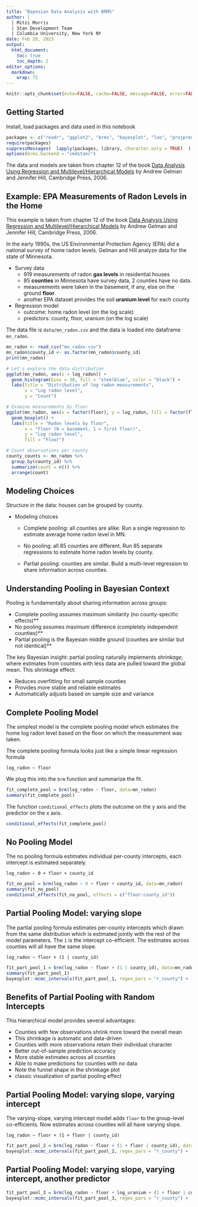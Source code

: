 ```yaml
---
title: "Bayesian Data Analysis with BRMS"
author: |
  | Mitzi Morris
  | Stan Development Team
  | Columbia University, New York NY
date: Feb 28, 2023
output:
  html_document:
    toc: true
    toc_depth: 2
editor_options: 
  markdown: 
    wrap: 72
---
```


```r
knitr::opts_chunk$set(echo=FALSE, cache=FALSE, message=FALSE, error=FALSE, warning=FALSE, comment=NA, out.width='90%')
```

## Getting Started

Install, load packages and data used in this notebook

```r
packages <- c("readr", "ggplot2", "brms", "bayesplot", "loo", "projpred", "cmdstanr")
require(packages)
suppressMessages(  lapply(packages, library, character.only = TRUE)  )
options(brms.backend = "cmdstanr")
```

The data and models are taken from chapter 12 of the book [Data Analysis
Using Regression and Multilevel/Hierarchical
Models](http://www.stat.columbia.edu/~gelman/arm/) by Andrew Gelman and
Jennifer Hill, Cambridge Press, 2006.

## Example: EPA Measurements of Radon Levels in the Home

This example is taken from chapter 12 of the book [Data Analysis Using
Regression and Multilevel/Hierarchical
Models](http://www.stat.columbia.edu/~gelman/arm/) by Andrew Gelman and
Jennifer Hill, Cambridge Press, 2006.

In the early 1990s, the US Environmental Protection Agency (EPA) did a
national survey of home radon levels. Gelman and Hill analyze data for
the state of Minnesota.

-   Survey data
    -   919 measurements of radon **gas levels** in residential houses
    -   85 **counties** in Minnesota have survey data, 2 counties have
        no data.
    -   measurements were taken in the basement, if any, else on the
        ground **floor**.
    -   another EPA dataset provides the soil **uranium level** for each
        county
-   Regression model
    -   outcome: home radon level (on the log scale)
    -   predictors: county, floor, uranium (on the log scale)

The data file is `data/mn_radon.csv` and the data is loaded into
dataframe `mn_radon`.

```r
mn_radon <- read_csv("mn_radon.csv")
mn_radon$county_id <- as.factor(mn_radon$county_id)
print(mn_radon)
```

```r
# Let's explore the data distribution
ggplot(mn_radon, aes(x = log_radon)) + 
  geom_histogram(bins = 30, fill = "steelblue", color = "black") +
  labs(title = "Distribution of log radon measurements",
       x = "Log radon level",
       y = "Count")

# Examine measurements by floor
ggplot(mn_radon, aes(x = factor(floor), y = log_radon, fill = factor(floor))) +
  geom_boxplot() +
  labs(title = "Radon levels by floor",
       x = "Floor (0 = basement, 1 = first floor)",
       y = "Log radon level",
       fill = "Floor")

# Count observations per county
county_counts <- mn_radon %>%
  group_by(county_id) %>%
  summarize(count = n()) %>%
  arrange(count)

```

## Modeling Choices

Structure in the data: houses can be grouped by county.

-   Modeling choices
    -   Complete pooling: all counties are alike. Run a single
        regression to estimate average home radon level in MN.

    -   No pooling: all 85 counties are different. Run 85 separate
        regressions to estimate home radon levels by county.

    -   Partial pooling: counties are similar. Build a multi-level
        regression to share information across counties.

## Understanding Pooling in Bayesian Context

Pooling is fundamentally about sharing information across groups:

-   Complete pooling assumes maximum similarity (no county-specific
    effects)\*\*
-   No pooling assumes maximum difference (completely independent
    counties)\*\*
-   Partial pooling is the Bayesian middle ground (counties are similar
    but not identical)\*\*

The key Bayesian insight: partial pooling naturally implements
*shrinkage*, where estimates from counties with less data are pulled
toward the global mean. This shrinkage effect:

-   Reduces overfitting for small sample counties
-   Provides more stable and reliable estimates
-   Automatically adjusts based on sample size and variance

## Complete Pooling Model

The simplest model is the complete pooling model which estimates the
home log radon level based on the floor on which the measurement was
taken.

The complete pooling formula looks just like a simple linear regression
formula

```         
log_radon ~ floor
```

We plug this into the `brm` function and summarize the fit.

```r
fit_complete_pool = brm(log_radon ~ floor, data=mn_radon)
summary(fit_complete_pool)
```

The function `conditional_effects` plots the outcome on the y axis and
the predictor on the x axis.

```r
conditional_effects(fit_complete_pool)
```

## No Pooling Model

The no pooling formula estimates individual per-county intercepts, each
intercept is estimated separately.

```         
log_radon ~ 0 + floor + county_id
```

```r
fit_no_pool = brm(log_radon ~ 0 + floor + county_id, data=mn_radon)
summary(fit_no_pool)
conditional_effects(fit_no_pool, effects = c("floor:county_id"))
```

## Partial Pooling Model: varying slope

The partial pooling formula estimates per-county intercepts which drawn
from the same distribution which is estimated jointly with the rest of
the model parameters. The `1` is the intercept co-efficient. The
estimates across counties will all have the same slope.

```         
log_radon ~ floor + (1 | county_id)
```

```r
fit_part_pool_1 = brm(log_radon ~ floor + (1 | county_id), data=mn_radon)
summary(fit_part_pool_1)
bayesplot::mcmc_intervals(fit_part_pool_1, regex_pars = "r_county") +  bayesplot::yaxis_text(FALSE)
```

## Benefits of Partial Pooling with Random Intercepts

This hierarchical model provides several advantages:

- Counties with few observations shrink more toward the overall mean 
- This shrinkage is automatic and data-driven 
- Counties with more observations retain their individual character 
- Better out-of-sample prediction accuracy 
- More stable estimates across all counties 
- Able to make predictions for counties with no data 
- Note the funnel shape in the shrinkage plot 
- classic visualization of partial pooling effect

## Partial Pooling Model: varying slope, varying intercept

The varying-slope, varying intercept model adds `floor` to the
group-level co-efficients. Now estimates across counties will all have
varying slope.

```         
log_radon ~ floor + (1 + floor | county_id)
```

```r
fit_part_pool_2 = brm(log_radon ~ floor + (1 + floor | county_id), data=mn_radon)
bayesplot::mcmc_intervals(fit_part_pool_2, regex_pars = "r_county") +  bayesplot::yaxis_text(FALSE)
```

## Partial Pooling Model: varying slope, varying intercept, another predictor

```r
fit_part_pool_3 = brm(log_radon ~ floor + log_uranium + (1 + floor | county_id), data=mn_radon)
bayesplot::mcmc_intervals(fit_part_pool_3, regex_pars = "r_county") +  bayesplot::yaxis_text(FALSE)
```
